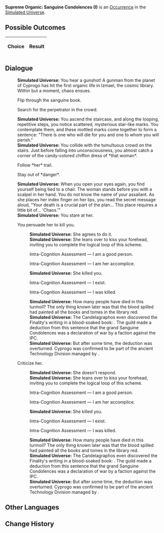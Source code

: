 {{Simulated Universe Event Infobox
|title         = Supreme Organic: Sanguine Condolences (I)
|image         = Trailblaze Secret 12.png
|type          =
|domains_su    = 
|domains_ext   = 
|domains_swarm = 
|domains_gng   = 
|requirements  =
|prev          = {{tx}}
|next          = {{tx}}
|indexRewards  =
|characters    = 
}}
'''Supreme Organic: Sanguine Condolences (I)''' is an [[Simulated Universe/Occurrence|Occurrence]] in the [[Simulated Universe]].

==Possible Outcomes==
{| class="article-table"
!Choice
!Result

|}

<!--
==Gameplay Notes==

-->
==Dialogue==
{{Dialogue Start}}
:'''Simulated Universe:''' You hear a gunshot! A gunman from the planet of Cyprogo has hit the first organic life in Izmael, the cosmic library. Within but a moment, chaos ensues.
:{{DIcon|Arrow}} Flip through the sanguine book.
:{{DIcon|Arrow}} Search for the perpetrator in the crowd.
:'''Simulated Universe:''' You ascend the staircase, and along the looping, repetitive steps, you notice scattered, mysterious star-like marks. You contemplate them, and these mottled marks come together to form a sentence: "There is one who will die for you and one to whom you will perish."
:'''Simulated Universe:''' You collide with the tumultuous crowd on the stairs. Just before falling into unconsciousness, you almost catch a corner of the candy-colored chiffon dress of *that woman*.
:{{DIcon|Arrow}} Follow *her* trail.
:{{DIcon|Arrow}} Stay out of *danger*.
:'''Simulated Universe:''' When you open your eyes again, you find yourself being tied to a chair. The woman stands before you with a scalpel in her hand. You do not know the name of your assailant. As she places her index finger on her lips, you read the secret message aloud, "Your death is a crucial part of the plan... This place requires a little bit of... 'Chaos.'"
:'''Simulated Universe:''' You stare at her.
:{{DIcon|Arrow}} You persuade her to kill you.
::'''Simulated Universe:''' She agrees to do it.
::'''Simulated Universe:''' She leans over to kiss your forehead, inviting you to complete the logical loop of this scheme.
::{{DIcon|Arrow}} Intra-Cognition Assessment &mdash; I am a good person.
::{{DIcon|Arrow}} Intra-Cognition Assessment &mdash; I am her accomplice.
::'''Simulated Universe:''' She killed you.
::{{DIcon|Arrow}} Intra-Cognition Assessment &mdash; I exist.
::{{DIcon|Arrow}} Intra-Cognition Assessment &mdash; I was killed.
::'''Simulated Universe:''' How many people have died in this turmoil? The only thing known later was that the blood spilled had painted all the books and tomes in the library red.
::'''Simulated Universe:''' The Candelagraphos even discovered the Finality's writing in a blood-soaked book: {{Color|Keyword|"Knowledge" will be the beginning of "death." "Blood" will dye all the "pages" red}}. The guild made a deduction from this sentence that the grand Sanguine Condolences was a declaration of war by a faction against the IPC.
::'''Simulated Universe:''' But after some time, the deduction was overturned. Cyprogo was confirmed to be part of the ancient Technology Division managed by {{Color|Keyword|De Wayne}}.
:{{DIcon|Arrow}} Criticize her.
::'''Simulated Universe:''' She doesn't respond.
::'''Simulated Universe:''' She leans over to kiss your forehead, inviting you to complete the logical loop of this scheme.
::{{DIcon|Arrow}} Intra-Cognition Assessment &mdash; I am a good person.
::{{DIcon|Arrow}} Intra-Cognition Assessment &mdash; I am her accomplice.
::'''Simulated Universe:''' She killed you.
::{{DIcon|Arrow}} Intra-Cognition Assessment &mdash; I exist.
::{{DIcon|Arrow}} Intra-Cognition Assessment &mdash; I was killed.
::'''Simulated Universe:''' How many people have died in this turmoil? The only thing known later was that the blood spilled had painted all the books and tomes in the library red.
::'''Simulated Universe:''' The Candelagraphos even discovered the Finality's writing in a blood-soaked book: {{Color|Keyword|"Knowledge" will be the beginning of "death." "Blood" will dye all the "pages" red}}. The guild made a deduction from this sentence that the grand Sanguine Condolences was a declaration of war by a faction against the IPC.
::'''Simulated Universe:''' But after some time, the deduction was overturned. Cyprogo was confirmed to be part of the ancient Technology Division managed by {{Color|Keyword|De Wayne}}.
{{Dialogue End}}

==Other Languages==
{{Other Languages
|en   = Supreme Organic: Sanguine Condolences (I)
|zhs  = 极致有机：「血色吊唁」•其一
|zht  = 極致有機：「血色弔唁」•其一
|ja   = {{Rubi|有機|ゆうき}}の{{Rubi|極致|きょくち}}：「{{Rubi|血色|ちいろ}}の{{Rubi|弔|とむら}}い」・その1
|ko   = 궁극의 유기: 「핏빛 조의」•1
|es   = Orgánico supremo: condolencias rojizas I
|fr   = Suprématie organique&nbsp;: Condoléances écarlates (I)
|ru   = Высший органик: Багровые соболезнования I
|th   = อินทรีย์ขั้นสุด: "การไว้อาลัยสีโลหิต" (1)
|vi   = Hữu Cơ Tối Cao: Lời Chia Buồn Đẫm Máu 1
|de   = Organische Höchststufe: Blutrotes Beileid (I)
|id   = Organik Maksimal: "Penghormatan Merah Darah" (1)
|pt   = Orgânico Supremo: Condolências Sanguíneas (I)
}}

==Change History==
{{Change History|1.6}}
